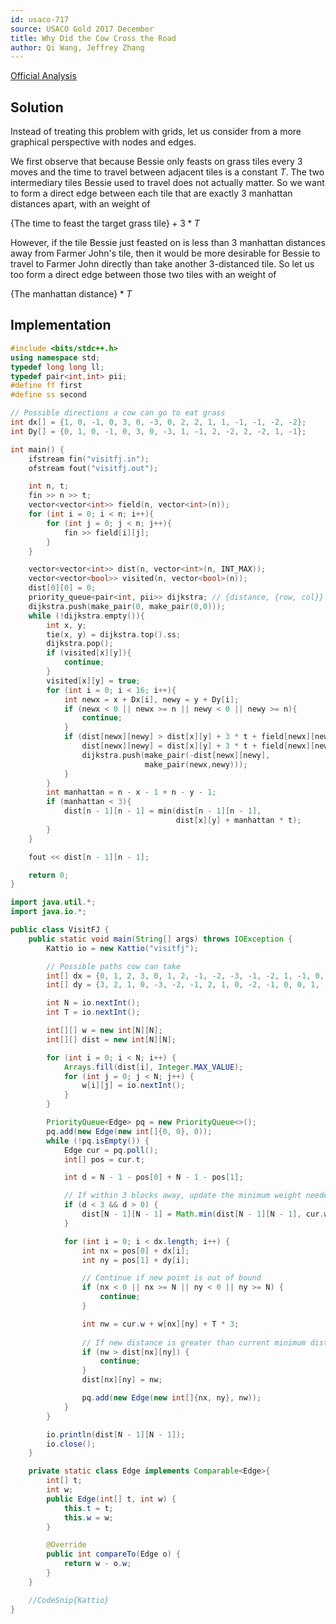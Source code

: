 ```yaml
---
id: usaco-717
source: USACO Gold 2017 December
title: Why Did the Cow Cross the Road
author: Qi Wang, Jeffrey Zhang
---
```


[Official Analysis](http://www.usaco.org/current/data/sol_visitfj_gold_feb17.html)

## Solution

Instead of treating this problem with grids, let us consider from a more graphical perspective with nodes and edges.

We first observe that because Bessie only feasts on grass tiles every 3 moves and the time to travel between adjacent tiles is a constant $T$. The two intermediary tiles Bessie used to travel does not actually matter. So we want to form a direct edge between each tile that are exactly 3 manhattan distances apart, with an weight of 

$\{\text{The time to feast the target grass tile}\} + 3 * T$

However, if the tile Bessie just feasted on is less than 3 manhattan distances away from Farmer John's tile, then it would be more desirable for Bessie to travel to Farmer John directly than take another 3-distanced tile. So let us too form a direct edge between those two tiles with an weight of 

$\{\text{The manhattan distance}\} * T$

## Implementation

<LanguageSection>
<CPPSection>

```cpp
#include <bits/stdc++.h>
using namespace std;
typedef long long ll;
typedef pair<int,int> pii;
#define ff first
#define ss second

// Possible directions a cow can go to eat grass
int dx[] = {1, 0, -1, 0, 3, 0, -3, 0, 2, 2, 1, 1, -1, -1, -2, -2};
int Dy[] = {0, 1, 0, -1, 0, 3, 0, -3, 1, -1, 2, -2, 2, -2, 1, -1};

int main() {
	ifstream fin("visitfj.in");
	ofstream fout("visitfj.out");

	int n, t;
	fin >> n >> t;
	vector<vector<int>> field(n, vector<int>(n));
	for (int i = 0; i < n; i++){
		for (int j = 0; j < n; j++){
			fin >> field[i][j];
		}
	}

	vector<vector<int>> dist(n, vector<int>(n, INT_MAX));
	vector<vector<bool>> visited(n, vector<bool>(n));
	dist[0][0] = 0;
	priority_queue<pair<int, pii>> dijkstra; // {distance, {row, col}}
	dijkstra.push(make_pair(0, make_pair(0,0)));
	while (!dijkstra.empty()){
		int x, y;
		tie(x, y) = dijkstra.top().ss;
		dijkstra.pop();
		if (visited[x][y]){
			continue;
		}
		visited[x][y] = true;
		for (int i = 0; i < 16; i++){
			int newx = x + Dx[i], newy = y + Dy[i];
			if (newx < 0 || newx >= n || newy < 0 || newy >= n){
				continue;
			}
			if (dist[newx][newy] > dist[x][y] + 3 * t + field[newx][newy]){
				dist[newx][newy] = dist[x][y] + 3 * t + field[newx][newy];
				dijkstra.push(make_pair(-dist[newx][newy], 
							  make_pair(newx,newy)));
			}
		}
		int manhattan = n - x - 1 + n - y - 1;
		if (manhattan < 3){
			dist[n - 1][n - 1] = min(dist[n - 1][n - 1], 
									 dist[x][y] + manhattan * t);
		}
	}

	fout << dist[n - 1][n - 1];

	return 0;
}
```

</CPPSection>


<JavaSection>

```java
import java.util.*;
import java.io.*;

public class VisitFJ {
	public static void main(String[] args) throws IOException {
		Kattio io = new Kattio("visitfj");

		// Possible paths cow can take
		int[] dx = {0, 1, 2, 3, 0, 1, 2, -1, -2, -3, -1, -2, 1, -1, 0, 0};
		int[] dy = {3, 2, 1, 0, -3, -2, -1, 2, 1, 0, -2, -1, 0, 0, 1, -1};

		int N = io.nextInt();
		int T = io.nextInt();

		int[][] w = new int[N][N];
		int[][] dist = new int[N][N];

		for (int i = 0; i < N; i++) {
			Arrays.fill(dist[i], Integer.MAX_VALUE);
			for (int j = 0; j < N; j++) {
				w[i][j] = io.nextInt();
			}
		}

		PriorityQueue<Edge> pq = new PriorityQueue<>();
		pq.add(new Edge(new int[]{0, 0}, 0));
		while (!pq.isEmpty()) {
			Edge cur = pq.poll();
			int[] pos = cur.t;

			int d = N - 1 - pos[0] + N - 1 - pos[1];

			// If within 3 blocks away, update the minimum weight needed
			if (d < 3 && d > 0) {
				dist[N - 1][N - 1] = Math.min(dist[N - 1][N - 1], cur.w + T * d);
			}

			for (int i = 0; i < dx.length; i++) {
				int nx = pos[0] + dx[i];
				int ny = pos[1] + dy[i];

				// Continue if new point is out of bound
				if (nx < 0 || nx >= N || ny < 0 || ny >= N) {
					continue;
				}

				int nw = cur.w + w[nx][ny] + T * 3;
				
				// If new distance is greater than current minimum distance, it is not needed
				if (nw > dist[nx][ny]) {
					continue;
				}
				dist[nx][ny] = nw;

				pq.add(new Edge(new int[]{nx, ny}, nw));
			}
		}

		io.println(dist[N - 1][N - 1]);
		io.close();
	}

	private static class Edge implements Comparable<Edge>{
		int[] t;
		int w;
		public Edge(int[] t, int w) {
			this.t = t;
			this.w = w;
		}

		@Override
		public int compareTo(Edge o) {
			return w - o.w;
		}
	}

	//CodeSnip{Kattio}
}
```
</JavaSection>
</LanguageSection>
